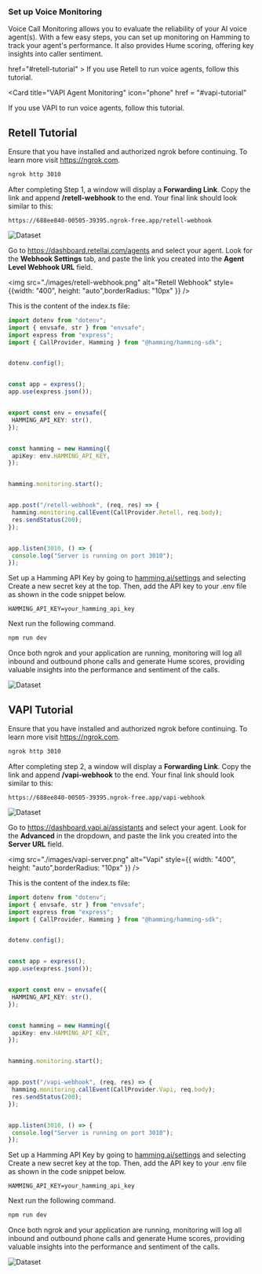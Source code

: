 ### Set up Voice Monitoring

Voice Call Monitoring allows you to evaluate the reliability of your AI voice agent(s). With a few easy steps, you can set up monitoring on Hamming to track your agent's performance. It also provides Hume scoring, offering key insights into caller sentiment.


<CardGroup cols={2}>
  <Card 
  title="Retell Agent Monitoring" 
 <svg width="768" height="768" viewBox="0 0 768 768" fill="none" xmlns="http://www.w3.org/2000/svg">
<rect width="768" height="768" fill="white"/>
<path fill-rule="evenodd" clip-rule="evenodd" d="M319.132 221.838C340.626 221.838 358.051 204.413 358.051 182.919C358.051 161.425 340.626 144 319.132 144C297.637 144 280.213 161.425 280.213 182.919C280.213 204.413 297.637 221.838 319.132 221.838ZM478.63 384C503.174 372.719 520.216 347.917 520.216 319.135C520.216 279.729 488.271 247.783 448.865 247.783C420.085 247.783 395.284 264.823 384.002 289.365C372.72 264.823 347.919 247.783 319.138 247.783C279.732 247.783 247.787 279.729 247.787 319.135C247.787 347.917 264.83 372.719 289.374 384C264.83 395.282 247.787 420.084 247.787 448.866C247.787 488.272 279.732 520.217 319.138 520.217C347.919 520.217 372.72 503.177 384.002 478.636C395.284 503.177 420.085 520.217 448.865 520.217C488.271 520.217 520.216 488.272 520.216 448.866C520.216 420.084 503.174 395.282 478.63 384ZM384.002 419.096C391.119 403.614 403.617 391.117 419.1 384C403.617 376.884 391.119 364.387 384.002 348.905C376.884 364.387 364.386 376.884 348.903 384C364.386 391.117 376.884 403.614 384.002 419.096ZM474.813 182.919C474.813 197.248 463.196 208.865 448.867 208.865C434.537 208.865 422.921 197.248 422.921 182.919C422.921 168.589 434.537 156.973 448.867 156.973C463.196 156.973 474.813 168.589 474.813 182.919ZM182.916 345.081C197.245 345.081 208.862 333.465 208.862 319.135C208.862 304.806 197.245 293.189 182.916 293.189C168.586 293.189 156.97 304.806 156.97 319.135C156.97 333.465 168.586 345.081 182.916 345.081ZM345.086 585.08C345.086 599.41 333.47 611.026 319.14 611.026C304.811 611.026 293.194 599.41 293.194 585.08C293.194 570.751 304.811 559.135 319.14 559.135C333.47 559.135 345.086 570.751 345.086 585.08ZM585.08 474.81C599.409 474.81 611.026 463.193 611.026 448.864C611.026 434.534 599.409 422.918 585.08 422.918C570.75 422.918 559.134 434.534 559.134 448.864C559.134 463.193 570.75 474.81 585.08 474.81ZM202.381 182.92C202.381 193.667 193.669 202.379 182.921 202.379C172.174 202.379 163.462 193.667 163.462 182.92C163.462 172.172 172.174 163.46 182.921 163.46C193.669 163.46 202.381 172.172 202.381 182.92ZM182.921 604.541C193.669 604.541 202.381 595.829 202.381 585.081C202.381 574.334 193.669 565.622 182.921 565.622C172.174 565.622 163.462 574.334 163.462 585.081C163.462 595.829 172.174 604.541 182.921 604.541ZM604.542 585.081C604.542 595.829 595.83 604.541 585.083 604.541C574.335 604.541 565.623 595.829 565.623 585.081C565.623 574.334 574.335 565.622 585.083 565.622C595.83 565.622 604.542 574.334 604.542 585.081ZM585.083 202.379C595.83 202.379 604.542 193.667 604.542 182.92C604.542 172.172 595.83 163.46 585.083 163.46C574.335 163.46 565.623 172.172 565.623 182.92C565.623 193.667 574.335 202.379 585.083 202.379ZM487.783 585.081C487.783 606.575 470.359 624 448.864 624C427.37 624 409.945 606.575 409.945 585.081C409.945 563.586 427.37 546.162 448.864 546.162C470.359 546.162 487.783 563.586 487.783 585.081ZM585.083 358.054C606.577 358.054 624.002 340.63 624.002 319.135C624.002 297.641 606.577 280.217 585.083 280.217C563.589 280.217 546.164 297.641 546.164 319.135C546.164 340.63 563.589 358.054 585.083 358.054ZM221.838 448.866C221.838 470.361 204.413 487.785 182.919 487.785C161.425 487.785 144 470.361 144 448.866C144 427.372 161.425 409.948 182.919 409.948C204.413 409.948 221.838 427.372 221.838 448.866Z" fill="black"/>
</svg>
  href="#retell-tutorial"
>
If you use Retell to run voice agents, follow this tutorial.
  </Card>

  <Card 
  title="VAPI Agent Monitoring" 
  icon="phone"
  href = "#vapi-tutorial"
>
If you use VAPI to run voice agents, follow this tutorial.
</Card>


</CardGroup>



## Retell Tutorial

<Note> 

Ensure that you have installed and authorized ngrok before continuing. To learn more visit https://ngrok.com.

</Note>

<Steps>


 <Step title="Start ngrok" >

  ```bash
ngrok http 3010
```
 
  </Step>

<Step title="Set up Retell AI Webhook">

After completing Step 1, a window will display a **Forwarding Link**. Copy the link and append **/retell-webhook** to the end. Your final link should look similar to this:

```
https://688ee840-00505-39395.ngrok-free.app/retell-webhook
```


<Accordion icon="terminal" title="Finding Your Forwarding Link">
<img src="./images/ngrok-setup-screen.png" alt="Dataset" style={{ width: "400", height: "auto",borderRadius: "10px" }} />
</Accordion>



Go to https://dashboard.retellai.com/agents and select your agent. Look for the **Webhook Settings** tab, and paste the link you created into the **Agent Level Webhook URL** field.


<img src="./images/retell-webhook.png" alt="Retell Webhook" style={{width: "400", height: "auto",borderRadius: "10px" }} />

  </Step>

<Step title="Create a Node.js server that handles the webhook request">

This is the content of the index.ts file:

```typescript
import dotenv from "dotenv";
import { envsafe, str } from "envsafe";
import express from "express";
import { CallProvider, Hamming } from "@hamming/hamming-sdk";


dotenv.config();


const app = express();
app.use(express.json());


export const env = envsafe({
 HAMMING_API_KEY: str(),
});


const hamming = new Hamming({
 apiKey: env.HAMMING_API_KEY,
});


hamming.monitoring.start();


app.post("/retell-webhook", (req, res) => {
 hamming.monitoring.callEvent(CallProvider.Retell, req.body);
 res.sendStatus(200);
});


app.listen(3010, () => {
 console.log("Server is running on port 3010");
});
```

  </Step>


<Step title="Set up your .env file" >


Set up a Hamming API Key by going to [hamming.ai/settings](https://app.hamming.ai/settings) and selecting Create a new secret key at the top. Then, add the API key to your .env file as shown in the code snippet below.

```
HAMMING_API_KEY=your_hamming_api_key
```

Next run the following command.

```bash
npm run dev
```

  </Step>

<Step title="Track Monitoring Page" >


Once both ngrok and your application are running, monitoring will log all inbound and outbound phone calls and generate Hume scores, providing valuable insights into the performance and sentiment of the calls.

<Accordion icon="phone" title="Monitoring Page">
<img src="./images/monitoring-screen.png" alt="Dataset" style={{ width: "400", height: "auto",borderRadius: "10px" }} />
</Accordion>

  </Step>

</Steps>

## VAPI Tutorial

<Note> 

Ensure that you have installed and authorized ngrok before continuing. To learn more visit https://ngrok.com.

</Note>

<Steps>



 <Step title="Start ngrok" >

  ```bash
ngrok http 3010
```
 
  </Step>

<Step title="Set up VAPI AI Webhook">

After completing step 2, a window will display a **Forwarding Link**. Copy the link and append **/vapi-webhook** to the end. Your final link should look similar to this:

```
https://688ee840-00505-39395.ngrok-free.app/vapi-webhook
```


<Accordion icon="terminal" title="Finding Your Forwarding Link">
<img src="./images/ngrok-setup-screen.png" alt="Dataset" style={{ width: "400", height: "auto",borderRadius: "10px" }} />
</Accordion>



Go to https://dashboard.vapi.ai/assistants and select your agent. Look for the **Advanced** in the dropdown, and paste the link you created into the **Server URL** field.

<img src="./images/vapi-server.png" alt="Vapi" style={{ width: "400", height: "auto",borderRadius: "10px" }} />

  </Step>

<Step title="Create a Node.js server that handles the webhook request">

This is the content of the index.ts file:

```typescript
import dotenv from "dotenv";
import { envsafe, str } from "envsafe";
import express from "express";
import { CallProvider, Hamming } from "@hamming/hamming-sdk";


dotenv.config();


const app = express();
app.use(express.json());


export const env = envsafe({
 HAMMING_API_KEY: str(),
});


const hamming = new Hamming({
 apiKey: env.HAMMING_API_KEY,
});


hamming.monitoring.start();


app.post("/vapi-webhook", (req, res) => {
 hamming.monitoring.callEvent(CallProvider.Vapi, req.body);
 res.sendStatus(200);
});


app.listen(3010, () => {
 console.log("Server is running on port 3010");
});
```

  </Step>


<Step title="Set up your .env file" >


Set up a Hamming API Key by going to [hamming.ai/settings](https://app.hamming.ai/settings) and selecting Create a new secret key at the top. Then, add the API key to your .env file as shown in the code snippet below.

```
HAMMING_API_KEY=your_hamming_api_key
```

Next run the following command.

```bash
npm run dev
```

  </Step>

<Step title="Track Monitoring Page" >


Once both ngrok and your application are running, monitoring will log all inbound and outbound phone calls and generate Hume scores, providing valuable insights into the performance and sentiment of the calls.

<Accordion icon="phone" title="Monitoring Page">
<img src="./images/monitoring-screen.png" alt="Dataset" style={{ width: "400", height: "auto",borderRadius: "10px" }} />
</Accordion>

  </Step>

</Steps>

